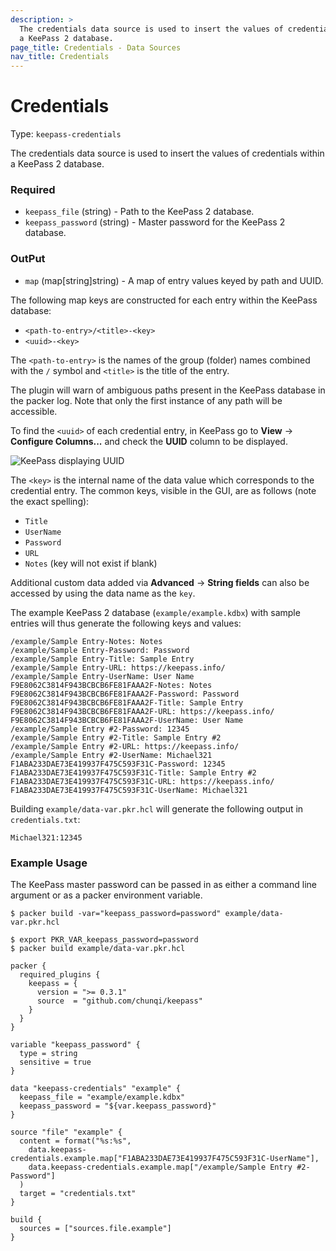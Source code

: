 ```yaml
---
description: >
  The credentials data source is used to insert the values of credentials within
  a KeePass 2 database.
page_title: Credentials - Data Sources
nav_title: Credentials
---
```


# Credentials

Type: `keepass-credentials`

The credentials data source is used to insert the values of credentials within
a KeePass 2 database.

### Required

- `keepass_file` (string) - Path to the KeePass 2 database.
- `keepass_password` (string) - Master password for the KeePass 2 database.

### OutPut

- `map` (map[string]string) - A map of entry values keyed by path and UUID. 

The following map keys are constructed for each entry within the KeePass
database:

* `<path-to-entry>/<title>-<key>`
* `<uuid>-<key>`

The `<path-to-entry>` is the names of the group (folder) names combined with the
`/` symbol and `<title>` is the title of the entry.

The plugin will warn of ambiguous paths present in the KeePass database in the
packer log. Note that only the first instance of any path will be accessible.

To find the `<uuid>` of each credential entry, in KeePass go to **View** ->
**Configure Columns...** and check the **UUID** column to be displayed.

![KeePass displaying UUID](/docs/datasources/keepass-uuid.png)

The `<key>` is the internal name of the data value which corresponds to the
credential entry. The common keys, visible in the GUI, are as follows  (note the
exact spelling):

- `Title`
- `UserName`
- `Password`
- `URL`
- `Notes` (key will not exist if blank)

Additional custom data added via **Advanced** -> **String fields** can also be
accessed by using the data name as the `key`.

The example KeePass 2 database (`example/example.kdbx`) with sample entries will
thus generate the following keys and values:

```
/example/Sample Entry-Notes: Notes
/example/Sample Entry-Password: Password
/example/Sample Entry-Title: Sample Entry
/example/Sample Entry-URL: https://keepass.info/
/example/Sample Entry-UserName: User Name
F9E8062C3814F943BCBCB6FE81FAAA2F-Notes: Notes
F9E8062C3814F943BCBCB6FE81FAAA2F-Password: Password
F9E8062C3814F943BCBCB6FE81FAAA2F-Title: Sample Entry
F9E8062C3814F943BCBCB6FE81FAAA2F-URL: https://keepass.info/
F9E8062C3814F943BCBCB6FE81FAAA2F-UserName: User Name
/example/Sample Entry #2-Password: 12345
/example/Sample Entry #2-Title: Sample Entry #2
/example/Sample Entry #2-URL: https://keepass.info/
/example/Sample Entry #2-UserName: Michael321
F1ABA233DAE73E419937F475C593F31C-Password: 12345
F1ABA233DAE73E419937F475C593F31C-Title: Sample Entry #2
F1ABA233DAE73E419937F475C593F31C-URL: https://keepass.info/
F1ABA233DAE73E419937F475C593F31C-UserName: Michael321
```

Building `example/data-var.pkr.hcl` will generate the following output in
`credentials.txt`:

```
Michael321:12345
```

### Example Usage

The KeePass master password can be passed in as either a command line argument or as a packer environment variable.

```
$ packer build -var="keepass_password=password" example/data-var.pkr.hcl
```

```
$ export PKR_VAR_keepass_password=password
$ packer build example/data-var.pkr.hcl
```

```hcl
packer {
  required_plugins {
    keepass = {
      version = ">= 0.3.1"
      source  = "github.com/chunqi/keepass"
    }
  }
}

variable "keepass_password" {
  type = string
  sensitive = true
}

data "keepass-credentials" "example" {
  keepass_file = "example/example.kdbx"
  keepass_password = "${var.keepass_password}"
}

source "file" "example" {
  content = format("%s:%s",
    data.keepass-credentials.example.map["F1ABA233DAE73E419937F475C593F31C-UserName"],
    data.keepass-credentials.example.map["/example/Sample Entry #2-Password"]
  )
  target = "credentials.txt"
}

build {
  sources = ["sources.file.example"]
}
```
